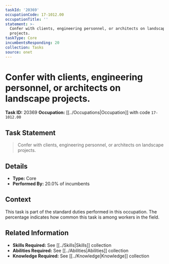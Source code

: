 ```yaml
---
taskId: '20369'
occupationCode: 17-1012.00
occupationTitle: ''
statement: >-
  Confer with clients, engineering personnel, or architects on landscape
  projects.
taskType: Core
incumbentsResponding: 20
collection: Tasks
source: onet
---
```

# Confer with clients, engineering personnel, or architects on landscape projects.

**Task ID:** 20369
**Occupation:** [[../Occupations|Occupation]] with code `17-1012.00`

## Task Statement

> Confer with clients, engineering personnel, or architects on landscape projects.

## Details

- **Type:** Core
- **Performed By:** 20.0% of incumbents

## Context

This task is part of the standard duties performed in this occupation. The percentage indicates how common this task is among workers in the field.

## Related Information

- **Skills Required:** See [[../Skills|Skills]] collection
- **Abilities Required:** See [[../Abilities|Abilities]] collection
- **Knowledge Required:** See [[../Knowledge|Knowledge]] collection

